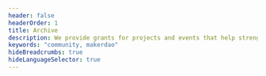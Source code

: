 ```yaml
---
header: false
headerOrder: 1
title: Archive
description: We provide grants for projects and events that help strengthen Maker, the community, and the adoption of Dai.
keywords: "community, makerdao"
hideBreadcrumbs: true
hideLanguageSelector: true
---
```


<!--

<Box sx={{textAlign: "center"}}>


# Funding Ideas or Events

![Funding](/images/illus_funding.png)

</Box>


## Apply for Funding - Help Grow MakerDAO

We provide grants for projects and events that help strengthen MakerDAO, the community, and Dai's adoption. We offer grants ranging from 5K - 50K Dai and distribute blocks of funds as teams reach predetermined milestones.

<Box sx={{backgroundColor:'primaryMuted', borderRadius:'12px', padding:'12px', display:'flex', flexDirection:'column', flexWrap:'wrap'}}>


<Chocolate>


<Flex sx={{position:'relative', flexDirection: 'column'}}>


<Icon size={"40px"} name="globe" />

Apply to help build MakerDAO.

<Button
  to="/funding/development-grants/"
  sx={{ alignSelf: "flex-start", mt: "auto" }}
>
  Development Grants
</Button>

</Flex>


<Flex sx={{position:'relative', flexDirection: 'column'}}>


<Icon size={"40px"} name="laptop" />

Develop infrastructure and applications for the Maker ecosystem.

<Button
  to="/funding/hackathon-funding/"
  sx={{ alignSelf: "flex-start", mt: "auto" }}
>
  Hackathon Funding
</Button>

</Flex>


<Flex sx={{position:'relative', flexDirection: 'column'}}>


<Icon size={"40px"} name="people" />

Passionate about MakerDAO and DeFi? A microgrant for your meetup might be for you!

<Button
  to="/funding/meetup-funding/"
  sx={{ alignSelf: "flex-start", mt: "auto" }}
>
  Meetup Funding
</Button>

</Flex>


<Flex sx={{position:'relative', flexDirection: 'column'}}>


<Icon size={"40px"} name="lightbulb" />

Apply for funding from the community to help build MakerDAO.

<Button
  to="/funding/community-projects/"
  sx={{ alignSelf: "flex-start", mt: "auto" }}
>
  CDIPs
</Button>

</Flex>


</Chocolate>


</Box>


<InfoBlock>


<Box sx={{paddingRight: '35px'}}>


## We’ve Awarded Over 683,887 Dai to More Than 30 Projects

Started in February 2018, the MakerDAO Community Development Initiative funds teams creating infrastructure and applications within the Maker ecosystem.

</Box>


<Box sx={{paddingLeft: '25px'}}>


<List>


<Link to="https://dafnir.com/">Dafinir</Link>

<Link to="https://sablier.finance/">Sablier</Link>

<Link to="https://forum.makerdao.com/t/maker-sourcecred-trial/2551">
  SourceCred
</Link>

<Link to="https://www.pooltogether.us/">PoolTogether</Link>

</List>


</Box>


</InfoBlock>


<Aligner center>


<Button to="/funding/development-grants/">Apply for a Development Grant</Button>

</Aligner>

-->
